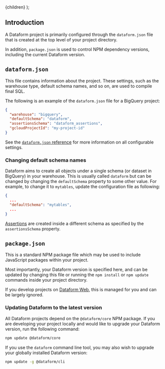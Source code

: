 
  <Documentation title="Project configuration">{children}</Documentation>
);

## Introduction

A Dataform project is primarily configured through the `dataform.json` file that is created at the top level of your project directory.

In addition, `package.json` is used to control NPM dependency versions, including the current Dataform version.

## `dataform.json`

This file contains information about the project. These settings, such as the warehouse type, default schema names, and so on, are used to compile final SQL.

The following is an example of the `dataform.json` file for a BigQuery project:

```json
{
  "warehouse": "bigquery",
  "defaultSchema": "dataform",
  "assertionsSchema": "dataform_assertions",
  "gcloudProjectId": "my-project-id"
}
```

See the [`dataform.json` reference](/reference/dataform-json) for more information on all configurable settings.

### Changing default schema names

Dataform aims to create all objects under a single schema (or dataset in BigQuery) in your warehouse. This is usually called `dataform` but can be changed
by changing the `defaultSchema` property to some other value. For example, to change it to `mytables`, update the configuration file as following:

```json
{
  ...
  "defaultSchema": "mytables",
  ...
}
```

[Assertions](/guides/assertions) are created inside a different schema as specified by the `assertionsSchema` property.

## `package.json`

This is a standard NPM package file which may be used to include JavaScript packages within your project.

Most importantly, your Dataform version is specified here, and can be updated by changing this file or running the `npm install` or `npm update` commands inside your project directory.

If you develop projects on <a target="_blank" href="https://dataform.co">Dataform Web</a>, this is managed for you and can be largely ignored.

### Updating Dataform to the latest version

All Dataform projects depend on the `@dataform/core` NPM package. If you are developing your project locally and would like to upgrade your Dataform version, run the following command:

```bash
npm update @dataform/core
```

If you use the `dataform` command line tool, you may also wish to upgrade your globally installed Dataform version:

```bash
npm update -g @dataform/cli
```
